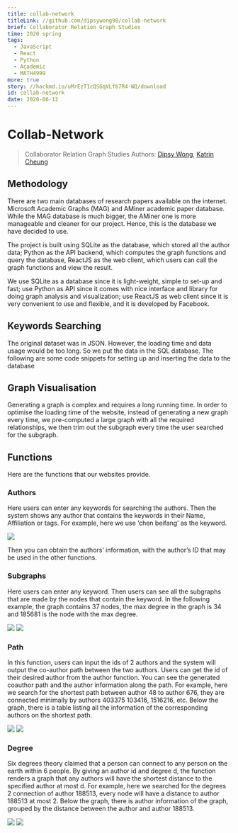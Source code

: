 ```yaml
---
title: collab-network
titleLink: //github.com/dipsywong98/collab-network
brief: Collaborator Relation Graph Studies
time: 2020 spring
tags:
  - JavaScript
  - React
  - Python
  - Academic
  - MATH4999
more: true
story: //hackmd.io/uMrEzT1cQSGqVLfb7R4-WQ/download
id: collab-network
date: 2020-06-12
---
```


# Collab-Network
> Collaborator Relation Graph Studies
> Authors: [Dipsy Wong](//github.com/dipsywong98), [Katrin Cheung](https://github.com/katrincheung)


## Methodology
There are two main databases of research papers available on the internet. Microsoft Academic Graphs (MAG) and AMiner academic paper database. While the MAG database is much bigger, the AMiner one is more manageable and cleaner for our project. Hence, this is the database we have decided to use.

The project is built using SQLite as the database, which stored all the author data; Python as the API backend, which computes the graph functions and query the database, ReactJS as the web client, which users can call the graph functions and view the result.

We use SQLite as a database since it is light-weight, simple to set-up and fast; use Python as API since it comes with nice interface and library for doing graph analysis and visualization; use ReactJS as web client since it is very convenient to use and flexible, and it is developed by Facebook. 

## Keywords Searching
The original dataset was in JSON. However, the loading time and data usage would be too long. So we put the data in the SQL database. The following are some code snippets for setting up and inserting the data to the database

## Graph Visualisation
Generating a graph is complex and requires a long running time. In order to optimise the loading time of the website, instead of generating a new graph every time, we pre-computed a large graph with all the required relationships, we then trim out the subgraph every time the user searched for the subgraph.

## Functions
Here are the functions that our websites provide.

### Authors
Here users can enter any keywords for searching the authors. Then the system shows any author that contains the keywords in their Name, Affiliation or tags. For example, here we use ‘chen beifang’ as the keyword. 


![](https://i.imgur.com/eim4ttU.png)

Then you can obtain the authors’ information, with the author’s ID that may be used in the other functions.

### Subgraphs
Here users can enter any keyword. Then users can see all the subgraphs that are made by the nodes that contain the keyword. In the following example, the graph contains 37 nodes, the max degree in the graph is 34 and 185681 is the node with the max degree.

![](https://i.imgur.com/nJkX2QJ.png)
![](https://i.imgur.com/yrvd3RW.png)


### Path
In this function, users can input the ids of 2 authors and the system will output the co-author path between the two authors. Users can get the id of their desired author from the author function. You can see the generated coauthor path and the author information along the path. For example, here we search for the shortest path between author 48 to author 676, they are connected minimally by authors 403375 103416, 1516216, etc. Below the graph, there is a table listing all the information of the corresponding authors on the shortest path.

![](https://i.imgur.com/apJXUPD.png)
![](https://i.imgur.com/9I1fpDs.png)

### Degree
Six degrees theory claimed that a person can connect to any person on the earth within 6 people. By giving an author id and degree d, the function renders a graph that any authors will have the shortest distance to the specified author at most d. For example, here we searched for the degrees 2 connection of author 188513, every node will have a distance to author 188513 at most 2. Below the graph, there is author information of the graph, grouped by the distance between the author and author 188513. 

![](https://i.imgur.com/MRDpCbZ.png)
![](https://i.imgur.com/fMuDRFa.png)

    